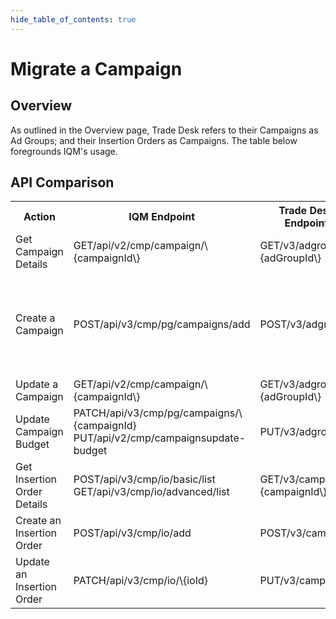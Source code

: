 ```yaml
---
hide_table_of_contents: true
---
```


# Migrate a Campaign

## Overview

As outlined in the Overview page, Trade Desk refers to their Campaigns as Ad Groups; and their Insertion Orders as Campaigns. The table below foregrounds IQM's usage.

## API Comparison

<center>
<table className='platformTable'>
<th>Action</th>
<th>IQM Endpoint</th>
<th style={{textWrap: 'nowrap' }}>Trade Desk Endpoint</th>
<th>Notes</th>
<tr>
  <td>Get Campaign Details</td>
  <td><span class="badge badge--primary">GET</span><span class="path-text">/api/v2/cmp/campaign/\{campaignId\}</span></td>
  <td><span class="badge badge--primary">GET</span><span class="path-text">/v3/adgroup/\{adGroupId\}</span></td>
  <td></td>
</tr>
<tr>
  <td>Create a Campaign</td>
  <td><span class="badge badge--success">POST</span><span class="path-text">/api/v3/cmp/pg/campaigns/add</span></td>
  <td><span class="badge badge--success">POST</span><span class="path-text">/v3/adgroup</span></td>
  <td>IQM API requires an uploaded Creative and an existing Insertion Order in order to create a Camapaign. See the [Create a Campaign](/docs/Quickstart%20Guides/Upload-Creative-and-Create-a-Campaign-API-Quickstart-Guide) quickstart guide for detailed instructions.</td>
</tr>
<tr>
  <td>Update a Campaign</td>
  <td><span class="badge badge--primary">GET</span><span class="path-text">/api/v2/cmp/campaign/\{campaignId\}</span></td>
  <td><span class="badge badge--primary">GET</span><span class="path-text">/v3/adgroup/\{adGroupId\}</span></td>
  <td></td>
</tr>
<tr>
  <td>Update Campaign Budget</td>
  <td><span class="badge badge--info">PATCH</span><span class="path-text">/api/v3/cmp/pg/campaigns/\{campaignId}</span> <br /><span class="badge badge--warning">PUT</span><span class="path-text">/api/v2/cmp/campaignsupdate-budget</span></td>
  <td><span class="badge badge--warning">PUT</span><span class="path-text">/v3/adgroup</span></td>
  <td>Campaign budget is set in Create a Campaign endpoint. It can be changed via the Update PG Campaign or Change Campaign Budget endpoints.</td>
</tr>
<tr>
  <td>Get Insertion Order Details</td>
  <td><span class="badge badge--success">POST</span><span class="path-text">/api/v3/cmp/io/basic/list</span> <br /><span class="badge badge--primary">GET</span><span class="path-text">/api/v3/cmp/io/advanced/list</span></td>
  <td><span class="badge badge--primary">GET</span><span class="path-text">/v3/campaign/\{campaignId\}</span></td>
  <td></td>
</tr>
<tr>
  <td>Create an Insertion Order</td>
  <td><span class="badge badge--success">POST</span><span class="path-text">/api/v3/cmp/io/add</span></td>
  <td><span class="badge badge--success">POST</span><span class="path-text">/v3/campaign</span></td>
  <td></td>
</tr>
<tr>
  <td>Update an Insertion Order</td>
  <td><span class="badge badge--info">PATCH</span><span class="path-text">/api/v3/cmp/io/\{ioId}</span></td>
  <td><span class="badge badge--warning">PUT</span><span class="path-text">/v3/campaign</span></td>
  <td></td>
</tr>
</table></center>